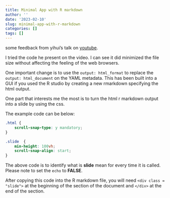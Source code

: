```yaml
---
title: Minimal App with R markdown
author: ''
date: '2023-02-10'
slug: minimal-app-with-r-markdown
categories: []
tags: []
---
```


some feedback from yihui's talk on [youtube](https://www.youtube.com/watch?v=fiy32LjgGUE).

I tried the code he present on the video. I can see it did minimized the file size without affecting the feeling of the web browsers. 

One important change is to use the `output: html_format` to replace the `output: html_document` on the YAML metadata. This has been built into a GUI if you used the R studio by creating a new rmarkdown specifying the html output. 

One part that interests me the most is to turn the html r markdown output into a slide by using the css. 

The example code can be below:

```css

.html {
    scroll-snap-type: y mandatory;
}

.slide  {
    min-height: 100vh;
    scroll-snap-align: start;
}
```

The above code is to identify what is __slide__ mean for every time it is called. Please note to set the `echo` to __FALSE__. 

After copying this code into the R markdown file, you will need `<div class = "slide">` at the beginning of the section of the document and `</div>` at the end of the section. 






